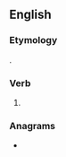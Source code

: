==English==

===Etymology===
{{suffix|en|pour|est}}.

===Verb===
{{head|en|verb form}}

# {{en-archaic second-person singular of|pour|lang=en}}

===Anagrams===
* {{anagrams|en|a=eoprstu|-pterous|Proteus|Puertos|Stroupe|Troupes|petrous|posture|pouters|proteus|septuor|spouter|store up|troupes}}